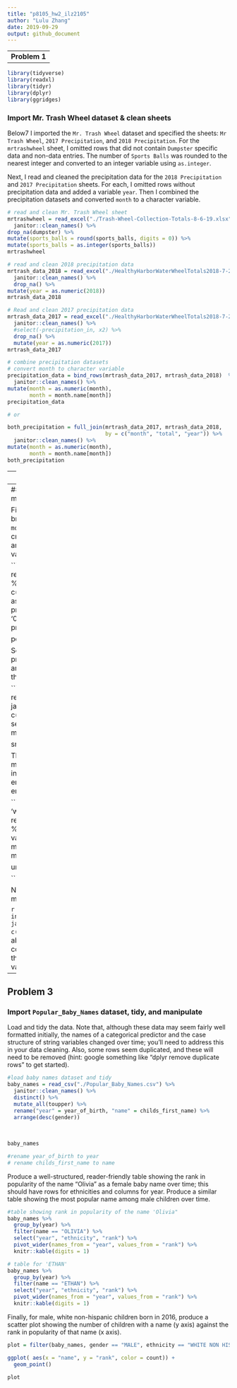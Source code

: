```yaml
---
title: "p8105_hw2_ilz2105"
author: "Lulu Zhang"
date: 2019-09-29
output: github_document
---
```


--
__Problem 1__
--


```r
library(tidyverse)
library(readxl)
library(tidyr)
library(dplyr)
library(ggridges)
```


### Import Mr. Trash Wheel dataset & clean sheets 

Below7
I imported the `Mr. Trash Wheel` dataset and specified the sheets: `Mr Trash Wheel`, `2017 Precipitation`, 
and `2018 Precipitation`. For the `mrtrashwheel` sheet, I omitted rows that did not contain `Dumpster` specific data 
and non-data entries. The number of `Sports Balls` was rounded to the nearest integer and converted to 
an integer variable using `as.integer`. 

Next, I read and cleaned the precipitation data for the `2018 Precipitation` and `2017 Precipitation` sheets. 
For each, I omitted rows without precipitation data and added a variable `year`. Then I combined the precipitation 
datasets and converted `month` to a character variable. 

```r
# read and clean Mr. Trash Wheel sheet
mrtrashwheel = read_excel("./Trash-Wheel-Collection-Totals-8-6-19.xlsx", 1, col_names = TRUE) %>% 
  janitor::clean_names() %>% 
drop_na(dumpster) %>% 
mutate(sports_balls = round(sports_balls, digits = 0)) %>%  
mutate(sports_balls = as.integer(sports_balls))
mrtrashwheel

# read and clean 2018 precipitation data
mrtrash_data_2018 = read_excel("./HealthyHarborWaterWheelTotals2018-7-28.xlsx", sheet = "2018 Precipitation", skip = 1 ) %>% 
  janitor::clean_names() %>%
  drop_na() %>% 
mutate(year = as.numeric(2018))
mrtrash_data_2018

# Read and clean 2017 precipitation data
mrtrash_data_2017 = read_excel("./HealthyHarborWaterWheelTotals2018-7-28.xlsx", sheet = "2017 Precipitation", na = "NA" , skip = 1) %>% 
  janitor::clean_names() %>%
  #select(-precipitation_in, x2) %>% 
  drop_na() %>% 
  mutate(year = as.numeric(2017))
mrtrash_data_2017

# combine precipitation datasets
# convert month to character variable
precipitation_data = bind_rows(mrtrash_data_2017, mrtrash_data_2018)  %>% 
  janitor::clean_names() %>% 
mutate(month = as.numeric(month),
       month = month.name[month])
precipitation_data

# or 

both_precipitation = full_join(mrtrash_data_2017, mrtrash_data_2018, 
                               by = c("month", "total", "year")) %>% 
  janitor::clean_names() %>% 
mutate(month = as.numeric(month),
       month = month.name[month])
both_precipitation
```

--
__Problem 2__
--
### Read and tidy `pols`, `snp`, and `unemployment` data and merge

First, clean the data in `pols-month.csv`. Use separate() to break up the variable mon into integer variables 
`year`, `month`, and `day`; replace `month number` with `month name`; create a `president` variable taking values 
`gop` and `dem`, and remove `prez_dem` and `prez_gop`; and remove the `day` variable.

```r
# import pols-month.csv and clean
pols = read.csv("./fivethirtyeight_datasets/pols-month.csv") %>% 
  janitor::clean_names() %>% 
  separate(mon, into = c("year", "month", "day")) %>% 
  mutate(month = as.numeric(month),
       month = month.name[month],
  prez_gop = recode(prez_gop, '1' = "gop" ,  '2' = "gop" ,  '0' = "dem" ),
   president = prez_gop )%>% 
  select(-prez_dem, -prez_gop, -day)

pols
```

Second, clean the data in `snp.csv` using a similar process to the above. For consistency across datasets, 
arrange according to `year` and `month`, and organize so that `year` and `month` are the leading columns.


```r
# import snp.csv and clean
snp = read.csv("./fivethirtyeight_datasets/snp.csv") %>% 
  janitor::clean_names() %>% 
separate(date, into = c("month","day", "year" )) %>% 
  select(starts_with("year"), everything(), -day)  %>% 
  mutate(month = month.name[as.numeric(month)]) 

snp
```

Third, I tidied the `unemployment` data so that it can be merged with the previous datasets. This process involved 
switching from “wide” to “long” format; ensuring that key variables have the same name; and ensuring that key variables take the same values.

```r

# import and tidy unemployment data 
# switch from 'wide' to 'long' format
unemployment = read.csv("./fivethirtyeight_datasets/unemployment.csv")  %>% 
   pivot_longer(Jan:Dec, names_to = "month", values_to = "percent") %>% 
  mutate(month = match(month, month.abb),
                       month = month.name[month]) %>% 
  janitor::clean_names()

unemployment

```

Next, I joined the datasets by merging `snp` into `pols`, and merging `unemployment` into the result.

```r

# merge pols_month, snp, and unemployment
final = inner_join(snp, pols, by = c("year", "month")) %>% 
  janitor::clean_names() %>% 
  merge( unemployment, by = c("year", "month"))
final
```
Write a short paragraph about these datasets. Explain briefly what each dataset contained, and describe the resulting dataset (e.g. give the dimension, range of years, and names of key variables).




--
__Problem 3__
--

### Import `Popular_Baby_Names` dataset, tidy, and manipulate

Load and tidy the data. Note that, although these data may seem fairly well formatted initially, 
the names of a categorical predictor and the case structure of string variables changed over time; 
you’ll need to address this in your data cleaning. Also, some rows seem duplicated, and these will 
need to be removed (hint: google something like “dplyr remove duplicate rows” to get started).


```r

#load baby names dataset and tidy
baby_names = read_csv("./Popular_Baby_Names.csv") %>% 
  janitor::clean_names() %>% 
  distinct() %>% 
  mutate_all(toupper) %>% 
  rename("year" = year_of_birth, "name" = childs_first_name) %>% 
  arrange(desc(gender))
          
  
  
baby_names

#rename year_of_birth to year
# rename childs_first_name to name
```
Produce a well-structured, reader-friendly table showing the rank in popularity of the name “Olivia” 
as a female baby name over time; this should have rows for ethnicities and columns for year. Produce 
a similar table showing the most popular name among male children over time.


```r
#table showing rank in popularity of the name 'Olivia" 
baby_names %>% 
  group_by(year) %>% 
  filter(name == "OLIVIA") %>% 
  select("year", "ethnicity", "rank") %>% 
  pivot_wider(names_from = "year", values_from = "rank") %>% 
  knitr::kable(digits = 1)

# table for 'ETHAN'
baby_names %>% 
  group_by(year) %>% 
  filter(name == "ETHAN") %>% 
  select("year", "ethnicity", "rank") %>% 
  pivot_wider(names_from = "year", values_from = "rank") %>% 
  knitr::kable(digits = 1)
```

Finally, for male, white non-hispanic children born in 2016, produce a scatter plot showing the number of 
children with a name (y axis) against the rank in popularity of that name (x axis).
```r

plot = filter(baby_names, gender == "MALE", ethnicity == "WHITE NON HISPANIC", year == "2016") %>% 

ggplot( aes(x = "name", y = "rank", color = count)) +
  geom_point()

plot
```




 

